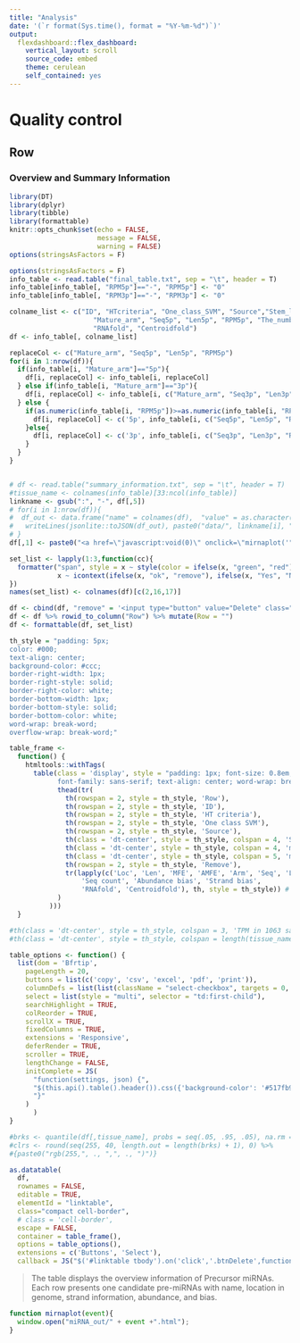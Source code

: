 ```yaml
---
title: "Analysis"
date: '(`r format(Sys.time(), format = "%Y-%m-%d")`)'
output:
  flexdashboard::flex_dashboard:
    vertical_layout: scroll
    source_code: embed
    theme: cerulean
    self_contained: yes
---
```


Quality control  {data-orientation=rows data-icon="fa-area-chart"}
================================
  
  Row
-------------------------------------

### Overview and Summary Information

```r
library(DT)
library(dplyr)
library(tibble)
library(formattable)
knitr::opts_chunk$set(echo = FALSE, 
                      message = FALSE,
                      warning = FALSE)
options(stringsAsFactors = F)
```

```r
options(stringsAsFactors = F)
info_table <- read.table("final_table.txt", sep = "\t", header = T)
info_table[info_table[, "RPM5p"]=="-", "RPM5p"] <- "0"
info_table[info_table[, "RPM3p"]=="-", "RPM3p"] <- "0"

colname_list <- c("ID", "HTcriteria", "One_class_SVM", "Source","Stem_loop_loc", "Stem_loop_len", "Stem_loop_MFE", "Stem_loop_AMFE",
                     "Mature_arm", "Seq5p", "Len5p", "RPM5p", "The_number_of_sequences_in_pre.miRNAs", "Abundance_bias", "Strand_bias",
                     "RNAfold", "Centroidfold")
df <- info_table[, colname_list]

replaceCol <- c("Mature_arm", "Seq5p", "Len5p", "RPM5p")
for(i in 1:nrow(df)){
  if(info_table[i, "Mature_arm"]=="5p"){
    df[i, replaceCol] <- info_table[i, replaceCol]
  } else if(info_table[i, "Mature_arm"]=="3p"){
    df[i, replaceCol] <- info_table[i, c("Mature_arm", "Seq3p", "Len3p", "RPM3p")]
  } else {
    if(as.numeric(info_table[i, "RPM5p"])>=as.numeric(info_table[i, "RPM3p"])){
      df[i, replaceCol] <- c('5p', info_table[i, c("Seq5p", "Len5p", "RPM5p")])
    }else{
      df[i, replaceCol] <- c('3p', info_table[i, c("Seq3p", "Len3p", "RPM3p")])
    }
  }
}


# df <- read.table("summary_information.txt", sep = "\t", header = T)
#tissue_name <- colnames(info_table)[33:ncol(info_table)]
linkname <- gsub(":", "-", df[,5])
# for(i in 1:nrow(df)){
#  df_out <- data.frame("name" = colnames(df),  "value" = as.character(df[i,]))
#   writeLines(jsonlite::toJSON(df_out), paste0("data/", linkname[i], ".json"))
# }
df[,1] <- paste0("<a href=\"javascript:void(0)\" onclick=\"mirnaplot('",linkname,"')\">", df[,1],"</a>")

set_list <- lapply(1:3,function(cc){
  formatter("span", style = x ~ style(color = ifelse(x, "green", "red")),
            x ~ icontext(ifelse(x, "ok", "remove"), ifelse(x, "Yes", "No")))
})
names(set_list) <- colnames(df)[c(2,16,17)]

df <- cbind(df, "remove" = '<input type="button" value="Delete" class="btnDelete">')
df <- df %>% rowid_to_column("Row") %>% mutate(Row = "")
df <- formattable(df, set_list)

th_style = "padding: 5px;
color: #000;
text-align: center;
background-color: #ccc;
border-right-width: 1px; 
border-right-style: solid; 
border-right-color: white; 
border-bottom-width: 1px; 
border-bottom-style: solid; 
border-bottom-color: white;
word-wrap: break-word;      
overflow-wrap: break-word;"

table_frame <-
  function() {
    htmltools::withTags(
      table(class = 'display', style = "padding: 1px; font-size: 0.8em; 
            font-family: sans-serif; text-align: center; word-wrap: break-word; overflow-wrap: break-word;",
            thead(tr(
              th(rowspan = 2, style = th_style, 'Row'),
              th(rowspan = 2, style = th_style, 'ID'),
              th(rowspan = 2, style = th_style, 'HT criteria'),
              th(rowspan = 2, style = th_style, 'One class SVM'),
              th(rowspan = 2, style = th_style, 'Source'),
              th(class = 'dt-center', style = th_style, colspan = 4, 'Stem loop'),
              th(class = 'dt-center', style = th_style, colspan = 4, 'mature miRNA'),
              th(class = 'dt-center', style = th_style, colspan = 5, 'miRNA precursor'),
              th(rowspan = 2, style = th_style, 'Remove'),
              tr(lapply(c('Loc', 'Len', 'MFE', 'AMFE', 'Arm', 'Seq', 'Len', 'TPM',
                  'Seq count', 'Abundance bias', 'Strand bias',
                  'RNAfold', 'Centroidfold'), th, style = th_style)) #'Mean', 'Max','Sample (TPM>1)', tissue_name
            )
          )))
  }

#th(class = 'dt-center', style = th_style, colspan = 3, 'TPM in 1063 samples'), 
#th(class = 'dt-center', style = th_style, colspan = length(tissue_name), 'TPM in tissues'), 

table_options <- function() {
  list(dom = 'Bfrtip',
    pageLength = 20,
    buttons = list(c('copy', 'csv', 'excel', 'pdf', 'print')),
    columnDefs = list(list(className = "select-checkbox", targets = 0, orderable = FALSE)),
    select = list(style = "multi", selector = "td:first-child"),
    searchHighlight = TRUE,
    colReorder = TRUE,
    scrollX = TRUE,
    fixedColumns = TRUE,
    extensions = 'Responsive',
    deferRender = TRUE,
    scroller = TRUE,
    lengthChange = FALSE,
    initComplete = JS(
      "function(settings, json) {",
      "$(this.api().table().header()).css({'background-color': '#517fb9', 'color': '#fff'});",
      "}"
    )
      )
}

#brks <- quantile(df[,tissue_name], probs = seq(.05, .95, .05), na.rm = TRUE)
#clrs <- round(seq(255, 40, length.out = length(brks) + 1), 0) %>%
#{paste0("rgb(255,", ., ",", ., ")")}

as.datatable(
  df,
  rownames = FALSE,
  editable = TRUE,
  elementId = "linktable",
  class="compact cell-border",
  # class = 'cell-border',
  escape = FALSE,
  container = table_frame(),
  options = table_options(),
  extensions = c('Buttons', 'Select'),
  callback = JS("$('#linktable tbody').on('click','.btnDelete',function(){table.row( $(this).parents('tr') ).remove().draw();});")) #%>% formatStyle(tissue_name, backgroundColor = styleInterval(brks, clrs))
```

> The table displays the overview information of Precursor miRNAs. Each row presents one candidate pre-miRNAs with name, location in genome, strand information, abundance, and bias.

```js
function mirnaplot(event){
  window.open("miRNA_out/" + event +".html");
}
```

